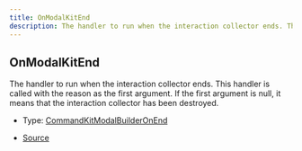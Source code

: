 ```yaml
---
title: OnModalKitEnd
description: The handler to run when the interaction collector ends. This handler is called with the reason as the first argument. If the first argument is null, it means that the interaction collector has been destroyed.
---
```


## OnModalKitEnd

The handler to run when the interaction collector ends. This handler is called with the reason as the first argument.
If the first argument is null, it means that the interaction collector has been destroyed.

- Type: [CommandKitModalBuilderOnEnd](/next/api-reference/types/CommandKitModalBuilderOnEnd)

- [Source](https://github.com/underctrl-io/commandkit/blob/f8cc07d11d2ae5ed7f529adff1649936223e27b2/packages/commandkit/src/components/modal/ModalKit.ts#L32)